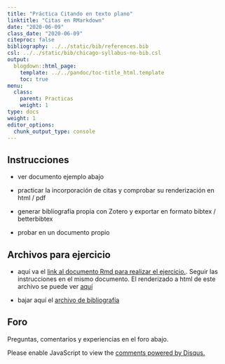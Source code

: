 ---
title: "Práctica Citando en texto plano"
linktitle: "Citas en RMarkdown"
date: "2020-06-09"
class_date: "2020-06-09"
citeproc: false
bibliography: ../../static/bib/references.bib
csl: ../../static/bib/chicago-syllabus-no-bib.csl
output:
  blogdown::html_page:
    template: ../../pandoc/toc-title_html.template
    toc: true
menu:
  class:
    parent: Practicas
    weight: 1
type: docs
weight: 1
editor_options:
  chunk_output_type: console
---


## Instrucciones

- ver documento ejemplo abajo

- practicar la incorporación de citas y comprobar su renderización en html / pdf

- generar bibliografía propia con Zotero y exportar en formato bibtex / betterbibtex

- probar en un documento propio


## Archivos para ejercicio

- aquí va el [link al documento Rmd para realizar el ejercicio. ](https://raw.githubusercontent.com/juancarloscastillo/cienciasocialabierta/master/static/assignment/taller_citandoplano/ejercicio_citandoplano.Rmd). Seguir las instrucciones en el mismo documento.
El renderizado a html de este archivo se puede ver [aquí](https://github.com/juancarloscastillo/cienciasocialabierta/blob/master/static/assignment/taller_citandoplano/referencias.bib) 

- bajar aquí el [archivo de bibliografía](/assignment/taller_citandoplano/referencias.bib)


## Foro

Preguntas, comentarios y experiencias en el foro abajo.

<div id="disqus_thread"></div>
<script>

/**
*  RECOMMENDED CONFIGURATION VARIABLES: EDIT AND UNCOMMENT THE SECTION BELOW TO INSERT DYNAMIC VALUES FROM YOUR PLATFORM OR CMS.
*  LEARN WHY DEFINING THESE VARIABLES IS IMPORTANT: https://disqus.com/admin/universalcode/#configuration-variables*/
/*
var disqus_config = function () {
this.page.url = PAGE_URL;  // Replace PAGE_URL with your page's canonical URL variable
this.page.identifier = PAGE_IDENTIFIER; // Replace PAGE_IDENTIFIER with your page's unique identifier variable
};
*/
(function() { // DON'T EDIT BELOW THIS LINE
var d = document, s = d.createElement('script');
s.src = 'https://cienciasocialabierta-netlify-app.disqus.com/embed.js';
s.setAttribute('data-timestamp', +new Date());
(d.head || d.body).appendChild(s);
})();
</script>
<noscript>Please enable JavaScript to view the <a href="https://disqus.com/?ref_noscript">comments powered by Disqus.</a></noscript>
